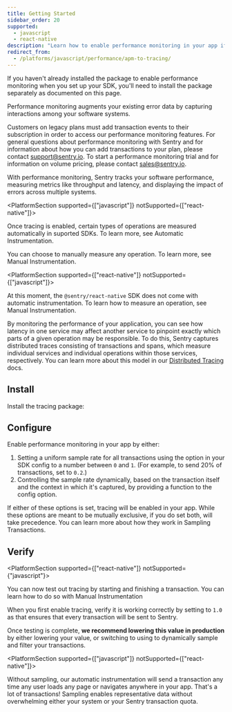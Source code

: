```yaml
---
title: Getting Started
sidebar_order: 20
supported:
  - javascript
  - react-native
description: "Learn how to enable performance monitoring in your app if it is not already set up."
redirect_from:
  - /platforms/javascript/performance/apm-to-tracing/
---
```


<Note>

If you haven't already installed the package to enable performance monitoring when you set up your SDK, you'll need to install the package separately as documented on this page.

</Note>

Performance monitoring augments your existing error data by capturing interactions among your software systems.

<Alert>

Customers on legacy plans must add transaction events to their subscription in order to access our performance monitoring features. For general questions about performance monitoring with Sentry and for information about how you can add transactions to your plan, please contact [support@sentry.io](mailto:support@sentry.io). To start a performance monitoring trial and for information on volume pricing, please contact [sales@sentry.io](mailto:sales@sentry.io).

</Alert>

With performance monitoring, Sentry tracks your software performance, measuring metrics like throughput and latency, and displaying the impact of errors across multiple systems.

<PlatformSection supported={["javascript"]} notSupported={["react-native"]}>

Once tracing is enabled, certain types of operations are measured automatically in suported SDKs. To learn more, see <PlatformLink to="/performance/capturing/automatic/">Automatic Instrumentation</PlatformLink>.

You can choose to manually measure any operation. To learn more, see <PlatformLink to="/performance/capturing/manual/">Manual Instrumentation</PlatformLink>.

</PlatformSection>

<PlatformSection supported={["react-native"]} notSupported={["javascript"]}>

At this moment, the `@sentry/react-native` SDK does not come with automatic instrumentation. To learn how to measure an operation, see <PlatformLink to="/performance/capturing/manual/">Manual Instrumentation</PlatformLink>.

</PlatformSection>

By monitoring the performance of your application, you can see how latency in one service may affect another service to pinpoint exactly which parts of a given operation may be responsible. To do this, Sentry captures distributed traces consisting of transactions and spans, which measure individual services and individual operations within those services, respectively. You can learn more about this model in our [Distributed Tracing](/product/performance/distributed-tracing/) docs.

## Install

Install the tracing package:

<PlatformContent includePath="performance/install-tracing-package" />

## Configure

Enable performance monitoring in your app by either:

1. Setting a uniform sample rate for all transactions using the <PlatformIdentifier name="traces-sample-rate" /> option in your SDK config to a number between `0` and `1`. (For example, to send 20% of transactions, set <PlatformIdentifier name="traces-sample-rate" /> to `0.2`.)
2. Controlling the sample rate dynamically, based on the transaction itself and the context in which it's captured, by providing a function to the <PlatformIdentifier name="traces-sampler" /> config option.

<PlatformContent includePath="performance/configure-tracing-package" />

If either of these options is set, tracing will be enabled in your app. While these options are meant to be mutually exclusive, if you do set both, <PlatformIdentifier name="traces-sampler" /> will take precedence. You can learn more about how they work in <PlatformLink to="/performance/sampling/">Sampling Transactions</PlatformLink>.

## Verify

<PlatformSection supported={["react-native"]} notSupported={"javascript"}>

You can now test out tracing by starting and finishing a transaction. You can learn how to do so with <PlatformLink to="/performance/capturing/manual/">Manual Instrumentation</PlatformLink>

</PlatformSection>

When you first enable tracing, verify it is working correctly by setting <PlatformIdentifier name="traces-sample-rate" /> to `1.0` as that ensures that every transaction will be sent to Sentry.

Once testing is complete, **we recommend lowering this value in production** by either lowering your <PlatformIdentifier name="traces-sample-rate" /> value, or switching to using <PlatformIdentifier name="traces-sampler" /> to dynamically sample and filter your transactions.

<PlatformSection supported={["javascript"]} notSupported={["react-native"]}>

Without sampling, our automatic instrumentation will send a transaction any time any user loads any page or navigates anywhere in your app. That's a lot of transactions! Sampling enables representative data without overwhelming either your system or your Sentry transaction quota.

</PlatformSection>
